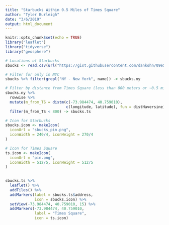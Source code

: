 ```yaml
---
title: "Starbucks Within 0.5 Miles of Times Square"
author: "Tyler Burleigh"
date: "3/6/2019"
output: html_document
---
```


```r
knitr::opts_chunk$set(echo = TRUE)
library("leaflet")
library("tidyverse")
library("geosphere")
```

```r
# Locations of Starbucks
sbucks <- read.csv(url("https://gist.githubusercontent.com/dankohn/09e5446feb4a8faea24f/raw/59154601e80ee2f3e2c7433f55f6fa047dddb6be/starbucks_us_locations.csv"), col.names = c("longitude", "latitude", "name", "address"))

# Filter for only in NYC
sbucks %>% filter(grepl("NY - New York", name)) -> sbucks.ny

# Filter by distance from Times Square (less than 800 meters or ~0.5 miles)
sbucks.ny %>%
  rowwise %>%
  mutate(m_from_TS = distm(c(-73.984474, 40.759010), 
                           c(longitude, latitude), fun = distHaversine)) %>%
  filter(m_from_TS < 800) -> sbucks.ts

# Icon for Starbucks
sbucks.icon <- makeIcon(
  iconUrl = "sbucks_pin.png",
  iconWidth = 240/4, iconHeight = 270/4
)

# Icon for Times Square
ts.icon <- makeIcon(
  iconUrl = "pin.png",
  iconWidth = 512/5, iconHeight = 512/5
)
  
```

```r
sbucks.ts %>%
  leaflet() %>%
  addTiles() %>%
  addMarkers(label = sbucks.ts$address,
             icon = sbucks.icon) %>%
  setView(-73.984474, 40.759010, 15) %>% 
  addMarkers(-73.984474, 40.759010, 
             label = "Times Square",
             icon = ts.icon)
```


